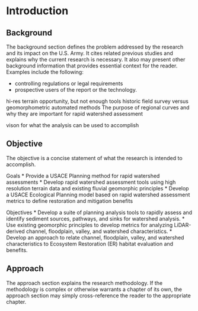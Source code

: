 # Introduction

## Background
The background section defines the problem addressed by the research
and its impact on the U.S. Army. It cites related previous studies and explains
why the current research is necessary. It also may present other
background information that provides essential context for the reader. Examples
include the following:

* controlling regulations or legal requirements
* prospective users of the report or the technology. 


hi-res terrain opportunity, but not enough tools
historic field survey versus geomorphometric automated methods
The purpose of regional curves and why they are important for rapid  watershed assessment


vison for what the analysis can be used to accomplish

## Objective
The objective is a concise statement of what the research is intended to accomplish.


Goals
*	Provide a USACE Planning method for rapid watershed assessments
*	Develop rapid watershed assessment tools using high resolution terrain data and existing fluvial geomorphic principles
*	Develop a USACE Ecological Planning model based on rapid watershed assessment metrics to define restoration and mitigation benefits

Objectives
*	Develop a suite of planning analysis tools to rapidly assess and identify sediment sources, pathways, and sinks for watershed analysis. 
*	Use existing geomorphic principles to develop metrics for analyzing LiDAR-derived channel, floodplain, valley, and watershed characteristics. 
*	Develop an approach to relate channel, floodplain, valley, and watershed characteristics to Ecosystem Restoration (ER) habitat evaluation and benefits. 



## Approach
The approach section explains the research methodology. If the methodology
is complex or otherwise warrants a chapter of its own, the approach
section may simply cross-reference the reader to the appropriate chapter.


